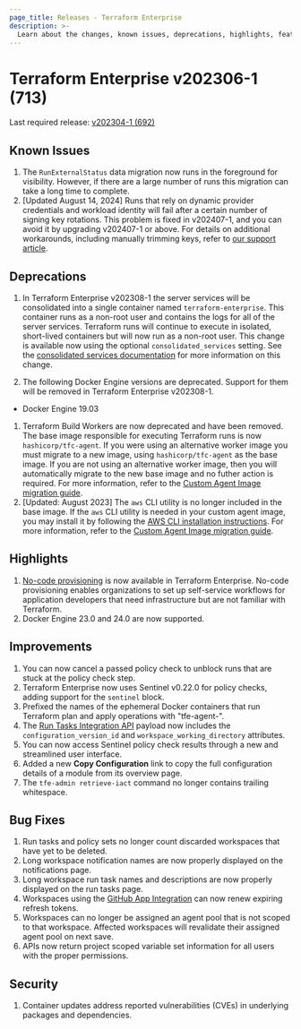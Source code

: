 ```yaml
---
page_title: Releases - Terraform Enterprise
description: >-
  Learn about the changes, known issues, deprecations, highlights, features, improvements, bug fixes, and security fixes for the v202306-1 (710) release.
---
```


# Terraform Enterprise v202306-1 (713)

Last required release: [v202304-1 (692)](/terraform/enterprise/releases/2023/v202304-1)

## Known Issues

1. The `RunExternalStatus` data migration now runs in the foreground for visibility. However, if there are a large number of runs this migration can take a long time to complete.
1. [Updated August 14, 2024] Runs that rely on dynamic provider credentials and workload identity will fail after a certain number of signing key rotations. This problem is fixed in v202407-1, and you can avoid it by upgrading v202407-1 or above. For details on additional workarounds, including manually trimming keys, refer to [our support article](https://support.hashicorp.com/hc/en-us/articles/31715716966419-Issue-with-OIDC-Vault-key-rotation-mechanism-to-incorrectly-identify-the-newest-signing-key).

## Deprecations

1. In Terraform Enterprise v202308-1 the server services will be consolidated into a single container named `terraform-enterprise`. This container runs as a non-root user and contains the logs for all of the server services. Terraform runs will continue to execute in isolated, short-lived containers but will now run as a non-root user. This change is available now using the optional `consolidated_services` setting. See the [consolidated services documentation](/terraform/enterprise/v202306-1/replicated/administration/infrastructure/consolidated-services) for more information on this change.

1. The following Docker Engine versions are deprecated. Support for them will be removed in Terraform Enterprise v202308-1.

- Docker Engine 19.03

1. Terraform Build Workers are now deprecated and have been removed. The base image responsible for executing Terraform runs is now `hashicorp/tfc-agent`. If you were using an alternative worker image you must migrate to a new image, using `hashicorp/tfc-agent` as the base image. If you are not using an alternative worker image, then you will automatically migrate to the new base image and no futher action is required. For more information, refer to the [Custom Agent Image migration guide](/terraform/enterprise/v202306-1/replicated/administration/infrastructure/worker-to-agent-migration).
1. [Updated: August 2023] The `aws` CLI utility is no longer included in the base image. If the `aws` CLI utility is needed in your custom agent image, you may install it by following the [AWS CLI installation instructions](https://docs.aws.amazon.com/cli/latest/userguide/getting-started-install.html). For more information, refer to the [Custom Agent Image migration guide](/terraform/enterprise/v202306-1/replicated/administration/infrastructure/worker-to-agent-migration).

## Highlights

1. [No-code provisioning](/terraform/enterprise/no-code-provisioning/module-design) is now available in Terraform Enterprise. No-code provisioning enables organizations to set up self-service workflows for application developers that need infrastructure but are not familiar with Terraform.
1. Docker Engine 23.0 and 24.0 are now supported.

## Improvements

1. You can now cancel a passed policy check to unblock runs that are stuck at the policy check step.
1. Terraform Enterprise now uses Sentinel v0.22.0 for policy checks, adding support for the `sentinel` block.
1. Prefixed the names of the ephemeral Docker containers that run Terraform plan and apply operations with "tfe-agent-".
1. The [Run Tasks Integration API](/terraform/enterprise/api-docs/run-tasks/run-tasks-integration) payload now includes the `configuration_version_id` and `workspace_working_directory` attributes.
1. You can now access Sentinel policy check results through a new and streamlined user interface.
1. Added a new **Copy Configuration** link to copy the full configuration details of a module from its overview page.
1. The `tfe-admin retrieve-iact` command no longer contains trailing whitespace.

## Bug Fixes

1. Run tasks and policy sets no longer count discarded workspaces that have yet to be deleted.
1. Long workspace notification names are now properly displayed on the notifications page.
1. Long workspace run task names and descriptions are now properly displayed on the run tasks page.
1. Workspaces using the [GitHub App Integration](/terraform/enterprise/application-administration/github-app-integration) can now renew expiring refresh tokens.
1. Workspaces can no longer be assigned an agent pool that is not scoped to that workspace. Affected workspaces will revalidate their assigned agent pool on next save.
1. APIs now return project scoped variable set information for all users with the proper permissions.

## Security

1. Container updates address reported vulnerabilities (CVEs) in underlying packages and dependencies.
